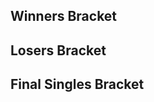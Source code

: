 {{DISPLAYTITLE:UFSmash 2: ''Melee'' Singles Bracket}}{{SetGame|melee}}{{BracketMatchSMWDisambig |oldtags=Joker |newtags=Joker (Brazilian player)}}
{{tabs static
|name1=Overview
|link1=UFSmash/2/Melee
|name2=Singles Pools
|link2=UFSmash/2/Melee/Singles Pools
|name3=Singles Bracket
|link3=UFSmash/2/Melee/Singles Bracket
|name4=Doubles Bracket
|link4=UFSmash/2/Melee/Doubles Bracket
|This=3
}}
==Winners Bracket==
{{8DEWBracketA
<!-- Quarterfinals -->
|r1m1p1=Bobesco |r1m1p1flag=br |r1m1p1score=2
|r1m1p2=Viral |r1m1p2flag=br |r1m1p2score=0
|r1m1win=1

|r1m2p1=Izzi |r1m2p1flag=br |r1m2p1score=2
|r1m2p2=Quip |r1m2p2flag=br |r1m2p2score=0
|r1m2win=1

|r1m3p1=Godzrage |r1m3p1flag=br |r1m3p1score=0
|r1m3p2=Slug~ |r1m3p2flag=br |r1m3p2score=2
|r1m3win=2

|r1m4p1=Aisengobay |r1m4p1flag=br |r1m4p1score=2
|r1m4p2=Joker |r1m4p2flag=br |r1m4p2score=0
|r1m4win=1

<!-- SEMIFINALS -->
|r2m1p1=Bobesco |r2m1p1flag=br |r2m1p1score=3
|r2m1p2=Izzi |r2m1p2flag=br |r2m1p2score=1
|r2m1win=1

|r2m2p1=Slug~ |r2m2p1flag=br |r2m2p1score=2
|r2m2p2=Aisengobay |r2m2p2flag=br |r2m2p2score=3
|r2m2win=2
}}
==Losers Bracket==
{{16DELBracketSmwA
|tourneylink=UFSmash/2/Melee
|tourneyname=UFSmash 2
|l1placement=13-16
|l2placement=9-12
|l3placement=7-8
|l4placement=5-6

<!-- Round 1 -->
|l1m1p1=Afro |l1m1p1flag=br |l1m1p1score=0
|l1m1p2=Asesino |l1m1p2flag= |l1m1p2score=2
|l1m1win=2

|l1m2p1=McS33 |l1m2p1flag=br |l1m2p1score=2
|l1m2p2=W |l1m2p2flag= |l1m2p2score=0
|l1m2win=1

|l1m3p1=Drut |l1m3p1flag= |l1m3p1score=2
|l1m3p2=Weaselss |l1m3p2flag=br |l1m3p2score=0
|l1m3win=1

|l1m4p1=Leso |l1m4p1flag=br |l1m4p1score=2
|l1m4p2=dede |l1m4p2flag=br |l1m4p2score=0
|l1m4win=1

<!-- Round 2 -->
|l2m1p1=Quip |l2m1p1flag=br |l2m1p1score=2
|l2m1p2=Asesino |l2m1p2flag= |l2m1p2score=0
|l2m1win=1

|l2m2p1=Viral |l2m2p1flag=br |l2m2p1score=2
|l2m2p2=McS33 |l2m2p2flag=br |l2m2p2score=1
|l2m2win=1

|l2m3p1=Joker |l2m3p1flag=br |l2m3p1score=2
|l2m3p2=Drut |l2m3p2flag= |l2m3p2score=1
|l2m3win=1

|l2m4p1=Godzrage |l2m4p1flag=br |l2m4p1score=2
|l2m4p2=Leso |l2m4p2flag=br |l2m4p2score=0
|l2m4win=1

<!-- Round 3 -->
|l3m1p1=Quip |l3m1p1flag=br |l3m1p1score=2
|l3m1p2=Viral |l3m1p2flag=br |l3m1p2score=1
|l3m1win=1

|l3m2p1=Joker |l3m2p1flag=br |l3m2p1score=0
|l3m2p2=Godzrage |l3m2p2flag=br |l3m2p2score=2
|l3m2win=2

<!-- Round 4 -->
|l4m1p1=Slug~ |l4m1p1flag=br |l4m1p1score=3
|l4m1p2=Quip |l4m1p2flag=br |l4m1p2score=2
|l4m1win=1

|l4m2p1=Izzi |l4m2p1flag=br |l4m2p1score=3
|l4m2p2=Godzrage |l4m2p2flag=br |l4m2p2score=1
|l4m2win=1
}}
<onlyinclude>
==Final Singles Bracket==
{{DEFinalSmwBracket
|tourneylink=UFSmash/2/Melee
|tourneyname=UFSmash 2
|l1placement=4
|r2placement=3
|r3loserplacement=2
|r3winnerplacement=1
|export_score=true

<!-- FROM WINNERS -->
|r1m1p1=Bobesco |r1m1p1flag=br |r1m1p1score=2
|r1m1p2=Aisengobay |r1m1p2flag=br |r1m1p2score=3
|r1m1win=2

<!-- FROM LOSERS -->
|l1m1p1=Slug~ |l1m1p1flag=br |l1m1p1score=1
|l1m1p2=Izzi |l1m1p2flag=br |l1m1p2score=3
|l1m1win=2

<!-- LOSERS FINALS -->
|r2m1p1=Bobesco |r2m1p1flag=br |r2m1p1score=3
|r2m1p2=Izzi |r2m1p2flag=br |r2m1p2score=2
|r2m1win=1

<!-- GRAND FINALS -->
|r3m1p1=Aisengobay |r3m1p1flag=br |r3m1p1score=2 |r3m2p1score=2
|r3m1p2=Bobesco |r3m1p2flag=br |r3m1p2score=3 |r3m2p2score=3
|r3m1win=2
}}</onlyinclude>
